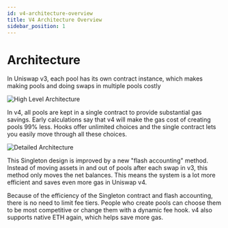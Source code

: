 ```yaml
---
id: v4-architecture-overview
title: V4 Architecture Overview
sidebar_position: 1
---
```


# Architecture
In Uniswap v3, each pool has its own contract instance, which makes making pools and doing swaps in multiple pools costly

![High Level Architecture](./images/01_Pool_Initialization/HighLevelArchitecture.png)

In v4, all pools are kept in a single contract to provide substantial gas savings. Early calculations say that v4 will
make the gas cost of creating pools 99% less. Hooks offer unlimited choices and the single contract lets you easily
move through all these choices.



![Detailed Architecture](./images/01_Pool_Initialization/DetailedArchitecture.png)

This Singleton design is improved by a new "flash accounting" method. Instead of moving assets in and out of pools
after each swap in v3, this method only moves the net balances. This means the system is a lot more efficient and
saves even more gas in Uniswap v4.

Because of the efficiency of the Singleton contract and flash accounting, there is no need to limit fee tiers. People
who create pools can choose them to be most competitive or change them with a dynamic fee hook. v4 also supports
native ETH again, which helps save more gas.
